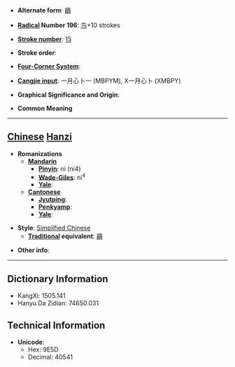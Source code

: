 * '''Alternate form''': [[鷊]]

* '''[[Wiktionary:Chinese radical index| Radical]] Number 196''': [[Wiktionary:Chinese radical index 鸟|鸟]]+10 strokes

* '''[[Wiktionary:Chinese total strokes index|Stroke number]]''': [[Wiktionary:Chinese total strokes index 15|15]]

* '''Stroke order''': 

* '''[[Wiktionary:Chinese four corner index|Four-Corner System]]''': 

* '''[[Wiktionary:Chinese Cangjie index|Cangjie input]]''': 一月心卜一 (MBPYM), X一月心卜 (XMBPY)

* '''Graphical Significance and Origin''': 

* '''Common Meaning'''

----

== [[Chinese]] [[Hanzi]] ==

* '''Romanizations'''
** '''[[Mandarin]]'''
*** '''[[Pinyin]]''': nì (ni4)
*** '''[[Wade-Giles]]''': ni<sup>4</sup>
*** '''[[Yale]]''': 
** '''[[Cantonese]]'''
*** '''[[Jyutping]]''':
*** '''[[Penkyamp]]''': 
*** '''[[Yale]]''': 

* '''Style''': [[Simplified Chinese]] 
** '''[[Traditional Chinese|Traditional]] equivalent''': [[鷊]]

* '''Other info''': 

----

== Dictionary Information ==

* KangXi: 1505.141
* Hanyu Da Zidian: 74650.031

== Technical Information ==

* '''Unicode''':
** Hex: 9E5D
** Decimal: 40541